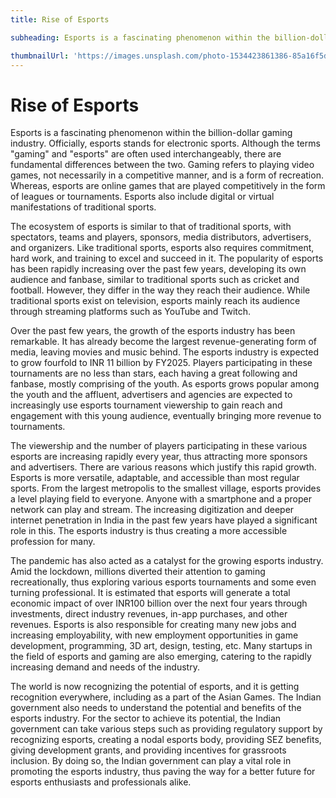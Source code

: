 ```yaml
---
title: Rise of Esports

subheading: Esports is a fascinating phenomenon within the billion-dollar gaming industry. Officially, esports stands for electronic sports. Although the terms "gaming" and "esports" are often used interchangeably, there are fundamental differences between the two.

thumbnailUrl: 'https://images.unsplash.com/photo-1534423861386-85a16f5d13fd?ixlib=rb-4.0.3&ixid=MnwxMjA3fDB8MHxwaG90by1wYWdlfHx8fGVufDB8fHx8&auto=format&fit=crop&w=870&q=80'
---
```


# Rise of Esports

Esports is a fascinating phenomenon within the billion-dollar gaming industry. Officially, esports stands for electronic sports. Although the terms "gaming" and "esports" are often used interchangeably, there are fundamental differences between the two. Gaming refers to playing video games, not necessarily in a competitive manner, and is a form of recreation. Whereas, esports are online games that are played competitively in the form of leagues or tournaments. Esports also include digital or virtual manifestations of traditional sports.
 
The ecosystem of esports is similar to that of traditional sports, with spectators, teams and players, sponsors, media distributors, advertisers, and organizers. Like traditional sports, esports also requires commitment, hard work, and training to excel and succeed in it. The popularity of esports has been rapidly increasing over the past few years, developing its own audience and fanbase, similar to traditional sports such as cricket and football. However, they differ in the way they reach their audience. While traditional sports exist on television, esports mainly reach its audience through streaming platforms such as YouTube and Twitch.
 
Over the past few years, the growth of the esports industry has been remarkable. It has already become the largest revenue-generating form of media, leaving movies and music behind. The esports industry is expected to grow fourfold to INR 11 billion by FY2025. Players participating in these tournaments are no less than stars, each having a great following and fanbase, mostly comprising of the youth. As esports grows popular among the youth and the affluent, advertisers and agencies are expected to increasingly use esports tournament viewership to gain reach and engagement with this young audience, eventually bringing more revenue to tournaments.
 
The viewership and the number of players participating in these various esports are increasing rapidly every year, thus attracting more sponsors and advertisers. There are various reasons which justify this rapid growth. Esports is more versatile, adaptable, and accessible than most regular sports. From the largest metropolis to the smallest village, esports provides a level playing field to everyone. Anyone with a smartphone and a proper network can play and stream. The increasing digitization and deeper internet penetration in India in the past few years have played a significant role in this. The esports industry is thus creating a more accessible profession for many.
 
The pandemic has also acted as a catalyst for the growing esports industry. Amid the lockdown, millions diverted their attention to gaming recreationally, thus exploring various esports tournaments and some even turning professional. It is estimated that esports will generate a total economic impact of over INR100 billion over the next four years through investments, direct industry revenues, in-app purchases, and other revenues. Esports is also responsible for creating many new jobs and increasing employability, with new employment opportunities in game development, programming, 3D art, design, testing, etc. Many startups in the field of esports and gaming are also emerging, catering to the rapidly increasing demand and needs of the industry.
 
The world is now recognizing the potential of esports, and it is getting recognition everywhere, including as a part of the Asian Games. The Indian government also needs to understand the potential and benefits of the esports industry. For the sector to achieve its potential, the Indian government can take various steps such as providing regulatory support by recognizing esports, creating a nodal esports body, providing SEZ benefits, giving development grants, and providing incentives for grassroots inclusion. By doing so, the Indian government can play a vital role in promoting the esports industry, thus paving the way for a better future for esports enthusiasts and professionals alike.